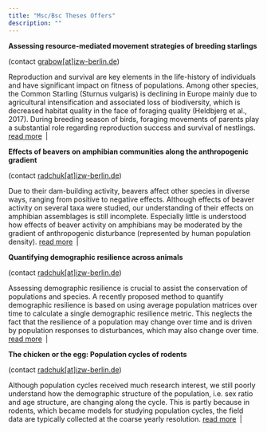 ```yaml
---
title: "Msc/Bsc Theses Offers"
description: ""
---
```


**Assessing resource-mediated movement strategies of breeding starlings**

(contact <a href="mailto:grabow@izw-berlin.de">grabow[at]izw-berlin.de</a>)

Reproduction and survival are key elements in the life-history of individuals and have significant impact on fitness of populations. Among other species, the Common Starling (Sturnus vulgaris) is declining in Europe mainly due to agricultural intensification and associated loss of biodiversity, which is decreased habitat quality in the face of foraging quality (Heldbjerg et al., 2017). During breeding season of birds, foraging movements of parents play a substantial role regarding reproduction success and survival of nestlings. [read more](msc-bsc-theses-starlings_grabow.html)&ensp;|&ensp;


**Effects of beavers on amphibian communities along the anthropogenic gradient**

(contact <a href="mailto:radchuk@izw-berlin.de">radchuk[at]izw-berlin.de</a>)

Due to their dam-building activity, beavers affect other species in diverse ways, ranging from positive to negative effects. Although effects of beaver activity on several taxa were studied, our understanding of their effects on amphibian assemblages is still incomplete. Especially little is understood how effects of beaver activity on amphibians may be moderated by the gradient of anthropogenic disturbance (represented by human population density). [read more](msc-bsc-theses-amphibian_radchuk.html)&ensp;|&ensp;


**Quantifying demographic resilience across animals**

(contact <a href="mailto:radchuk@izw-berlin.de">radchuk[at]izw-berlin.de</a>)

Assessing demographic resilience is crucial to assist the conservation of populations and species. A recently proposed method to quantify demographic resilience is based on using average population matrices over time to calculate a single demographic resilience metric. This neglects the fact that the resilience of a population may change over time and is driven by population responses to disturbances, which may also change over time. [read more](msc-bsc-theses-resilience_radchuk.html)&ensp;|&ensp; 


**The chicken or the egg: Population cycles of rodents**

(contact <a href="mailto:radchuk@izw-berlin.de">radchuk[at]izw-berlin.de</a>)

Although population cycles received much research interest, we still poorly understand how the demographic structure of the population, i.e. sex ratio and age structure, are changing along the cycle. This is partly because in rodents, which became models for studying population cycles, the field data are typically collected at the coarse yearly resolution.  [read more](msc-bsc-theses-rodents_radchuk.html)&ensp;|&ensp;

